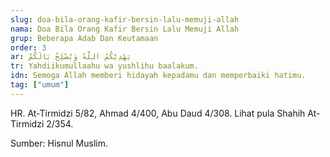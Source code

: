 ```yaml
---
slug: doa-bila-orang-kafir-bersin-lalu-memuji-allah
nama: Doa Bila Orang Kafir Bersin Lalu Memuji Allah
grup: Beberapa Adab Dan Keutamaan
order: 3
ar: يَهْدِيْكُمُ اللَّهُ وَيُصْلِحُ بَالَكُمْ
tr: Yahdiikumullaahu wa yushlihu baalakum.
idn: Semoga Allah memberi hidayah kepadamu dan memperbaiki hatimu.
tag: ["umum"]
---
```


HR. At-Tirmidzi 5/82, Ahmad 4/400, Abu Daud 4/308. Lihat pula Shahih At-Tirmidzi 2/354.

Sumber: Hisnul Muslim.
